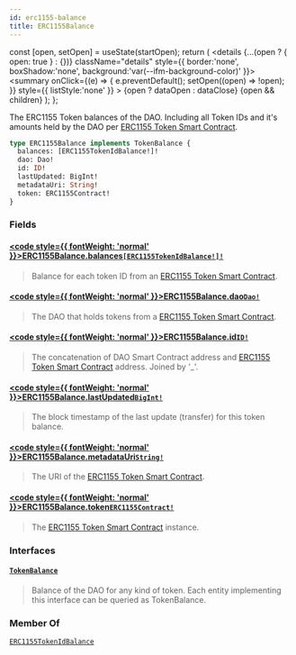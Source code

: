 ```yaml
---
id: erc1155-balance
title: ERC1155Balance
---
```









  const [open, setOpen] = useState(startOpen);
  return (
    <details {...(open ? { open: true } : {})} className="details" style={{ border:'none', boxShadow:'none', background:'var(--ifm-background-color)' }}>
      <summary
        onClick={(e) => {
          e.preventDefault();
          setOpen((open) => !open);
        }}
        style={{ listStyle:'none' }}
      >
      {open ? dataOpen : dataClose}
      </summary>
      {open && children}
    </details>
  );
};








The ERC1155 Token balances of the DAO. Including all Token IDs and it's amounts held by the DAO per [ERC1155 Token Smart Contract](https://eips.ethereum.org/EIPS/eip-1155).


```graphql
type ERC1155Balance implements TokenBalance {
  balances: [ERC1155TokenIdBalance!]!
  dao: Dao!
  id: ID!
  lastUpdated: BigInt!
  metadataUri: String!
  token: ERC1155Contract!
}
```




### Fields

#### [<code style={{ fontWeight: 'normal' }}>ERC1155Balance.<b>balances</b></code>](#)<Bullet />[`[ERC1155TokenIdBalance!]!`](/docs/subgraph/reference-guide/objects/erc1155-token-id-balance) <Badge class="badge badge--secondary" text="non-null"/> <Badge class="badge badge--secondary" text="object"/> 
> 
> 
>  Balance for each token ID from an [ERC1155 Token Smart Contract](https://eips.ethereum.org/EIPS/eip-1155). 
> 

#### [<code style={{ fontWeight: 'normal' }}>ERC1155Balance.<b>dao</b></code>](#)<Bullet />[`Dao!`](/docs/subgraph/reference-guide/objects/dao) <Badge class="badge badge--secondary" text="non-null"/> <Badge class="badge badge--secondary" text="object"/> 
> 
> 
>  The DAO that holds tokens from a [ERC1155 Token Smart Contract](https://eips.ethereum.org/EIPS/eip-1155). 
> 

#### [<code style={{ fontWeight: 'normal' }}>ERC1155Balance.<b>id</b></code>](#)<Bullet />[`ID!`](/docs/subgraph/reference-guide/scalars/id) <Badge class="badge badge--secondary" text="non-null"/> <Badge class="badge badge--secondary" text="scalar"/> 
> 
> 
>  The concatenation of DAO Smart Contract address and [ERC1155 Token Smart Contract](https://eips.ethereum.org/EIPS/eip-1155) address. Joined by '_'. 
> 

#### [<code style={{ fontWeight: 'normal' }}>ERC1155Balance.<b>lastUpdated</b></code>](#)<Bullet />[`BigInt!`](/docs/subgraph/reference-guide/scalars/big-int) <Badge class="badge badge--secondary" text="non-null"/> <Badge class="badge badge--secondary" text="scalar"/> 
> 
> 
>  The block timestamp of the last update (transfer) for this token balance. 
> 

#### [<code style={{ fontWeight: 'normal' }}>ERC1155Balance.<b>metadataUri</b></code>](#)<Bullet />[`String!`](/docs/subgraph/reference-guide/scalars/string) <Badge class="badge badge--secondary" text="non-null"/> <Badge class="badge badge--secondary" text="scalar"/> 
> 
> 
>  The URI of the [ERC1155 Token Smart Contract](https://eips.ethereum.org/EIPS/eip-1155). 
> 

#### [<code style={{ fontWeight: 'normal' }}>ERC1155Balance.<b>token</b></code>](#)<Bullet />[`ERC1155Contract!`](/docs/subgraph/reference-guide/objects/erc1155-contract) <Badge class="badge badge--secondary" text="non-null"/> <Badge class="badge badge--secondary" text="object"/> 
> 
> 
>  The [ERC1155 Token Smart Contract](https://eips.ethereum.org/EIPS/eip-1155) instance. 
> 

### Interfaces

#### [`TokenBalance`](/docs/subgraph/reference-guide/interfaces/token-balance) <Badge class="badge badge--secondary" text="interface"/> 
> 
> 
> Balance of the DAO for any kind of token. Each entity implementing this interface can be queried as TokenBalance.
> 





### Member Of

[`ERC1155TokenIdBalance`](/docs/subgraph/reference-guide/objects/erc1155-token-id-balance)  <Badge class="badge badge--secondary" text="object"/>

